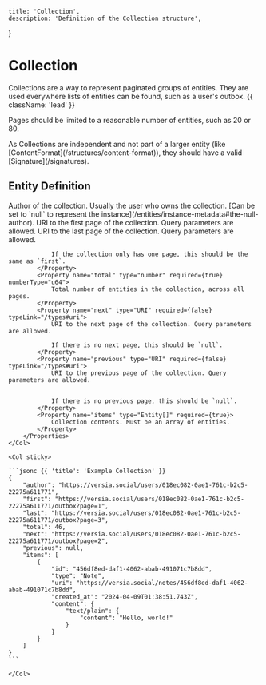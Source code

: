     title: 'Collection',
    description: 'Definition of the Collection structure',
}

# Collection

Collections are a way to represent paginated groups of entities. They are used everywhere lists of entities can be found, such as a user's outbox. {{ className: 'lead' }}

Pages should be limited to a reasonable number of entities, such as 20 or 80.

<Note>
    As Collections are independent and not part of a larger entity (like [ContentFormat](/structures/content-format)), they should have a valid [Signature](/signatures).
</Note>

## Entity Definition

<Row>
    <Col>
        <Properties>
            <Property name="author" type="URI | null" required={true} typeLink="/types#uri">
                Author of the collection. Usually the user who owns the collection. [Can be set to `null` to represent the instance](/entities/instance-metadata#the-null-author).
            </Property>
            <Property name="first" type="URI" required={true} typeLink="/types#uri">
                URI to the first page of the collection. Query parameters are allowed.
            </Property>
            <Property name="last" type="URI" required={true} typeLink="/types#uri">
                URI to the last page of the collection. Query parameters are allowed.
                
                If the collection only has one page, this should be the same as `first`.
            </Property>
            <Property name="total" type="number" required={true} numberType="u64">
                Total number of entities in the collection, across all pages.
            </Property>
            <Property name="next" type="URI" required={false} typeLink="/types#uri">
                URI to the next page of the collection. Query parameters are allowed.
                
                If there is no next page, this should be `null`.
            </Property>
            <Property name="previous" type="URI" required={false} typeLink="/types#uri">
                URI to the previous page of the collection. Query parameters are allowed.
                
                
                If there is no previous page, this should be `null`.
            </Property>
            <Property name="items" type="Entity[]" required={true}>
                Collection contents. Must be an array of entities.
            </Property>
        </Properties>
    </Col>

    <Col sticky>

    ```jsonc {{ 'title': 'Example Collection' }}
    {
        "author": "https://versia.social/users/018ec082-0ae1-761c-b2c5-22275a611771",
        "first": "https://versia.social/users/018ec082-0ae1-761c-b2c5-22275a611771/outbox?page=1",
        "last": "https://versia.social/users/018ec082-0ae1-761c-b2c5-22275a611771/outbox?page=3",
        "total": 46,
        "next": "https://versia.social/users/018ec082-0ae1-761c-b2c5-22275a611771/outbox?page=2",
        "previous": null,
        "items": [
            {
                "id": "456df8ed-daf1-4062-abab-491071c7b8dd",
                "type": "Note",
                "uri": "https://versia.social/notes/456df8ed-daf1-4062-abab-491071c7b8dd",
                "created_at": "2024-04-09T01:38:51.743Z",
                "content": {
                    "text/plain": {
                        "content": "Hello, world!"
                    }
                }
            }
        ]
    }
    ```

    </Col>
</Row>